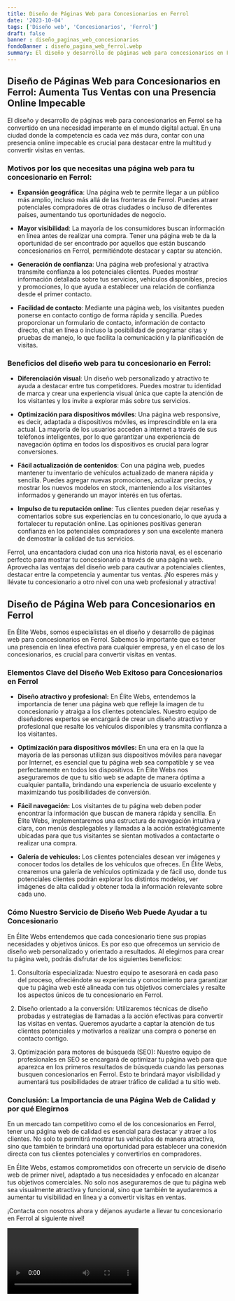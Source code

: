 ```yaml
---
title: Diseño de Páginas Web para Concesionarios en Ferrol
date: '2023-10-04'
tags: ['Diseño web', 'Concesionarios', 'Ferrol']
draft: false
banner : diseño_paginas_web_concesionarios
fondoBanner : diseño_pagina_web_ferrol.webp
summary: El diseño y desarrollo de páginas web para concesionarios en Ferrol se ha convertido en una necesidad imperante en el mundo digital actual. En una ciudad donde la competencia es cada vez más dura, contar con una presencia online impecable es crucial para destacar entre la multitud y convertir visitas en ventas.
---
```


## Diseño de Páginas Web para Concesionarios en Ferrol: Aumenta Tus Ventas con una Presencia Online Impecable

El diseño y desarrollo de páginas web para concesionarios en Ferrol se ha convertido en una necesidad imperante en el mundo digital actual. En una ciudad donde la competencia es cada vez más dura, contar con una presencia online impecable es crucial para destacar entre la multitud y convertir visitas en ventas.

### Motivos por los que necesitas una página web para tu concesionario en Ferrol:

- **Expansión geográfica**: Una página web te permite llegar a un público más amplio, incluso más allá de las fronteras de Ferrol. Puedes atraer potenciales compradores de otras ciudades o incluso de diferentes países, aumentando tus oportunidades de negocio.

- **Mayor visibilidad**: La mayoría de los consumidores buscan información en línea antes de realizar una compra. Tener una página web te da la oportunidad de ser encontrado por aquellos que están buscando concesionarios en Ferrol, permitiéndote destacar y captar su atención.

- **Generación de confianza**: Una página web profesional y atractiva transmite confianza a los potenciales clientes. Puedes mostrar información detallada sobre tus servicios, vehículos disponibles, precios y promociones, lo que ayuda a establecer una relación de confianza desde el primer contacto.

- **Facilidad de contacto**: Mediante una página web, los visitantes pueden ponerse en contacto contigo de forma rápida y sencilla. Puedes proporcionar un formulario de contacto, información de contacto directo, chat en línea o incluso la posibilidad de programar citas y pruebas de manejo, lo que facilita la comunicación y la planificación de visitas.

### Beneficios del diseño web para tu concesionario en Ferrol:

- **Diferenciación visual**: Un diseño web personalizado y atractivo te ayuda a destacar entre tus competidores. Puedes mostrar tu identidad de marca y crear una experiencia visual única que capte la atención de los visitantes y los invite a explorar más sobre tus servicios.

- **Optimización para dispositivos móviles**: Una página web responsive, es decir, adaptada a dispositivos móviles, es imprescindible en la era actual. La mayoría de los usuarios acceden a internet a través de sus teléfonos inteligentes, por lo que garantizar una experiencia de navegación óptima en todos los dispositivos es crucial para lograr conversiones.

- **Fácil actualización de contenidos**: Con una página web, puedes mantener tu inventario de vehículos actualizado de manera rápida y sencilla. Puedes agregar nuevas promociones, actualizar precios, y mostrar los nuevos modelos en stock, manteniendo a los visitantes informados y generando un mayor interés en tus ofertas.

- **Impulso de tu reputación online**: Tus clientes pueden dejar reseñas y comentarios sobre sus experiencias en tu concesionario, lo que ayuda a fortalecer tu reputación online. Las opiniones positivas generan confianza en los potenciales compradores y son una excelente manera de demostrar la calidad de tus servicios.

Ferrol, una encantadora ciudad con una rica historia naval, es el escenario perfecto para mostrar tu concesionario a través de una página web. Aprovecha las ventajas del diseño web para cautivar a potenciales clientes, destacar entre la competencia y aumentar tus ventas. ¡No esperes más y llévate tu concesionario a otro nivel con una web profesional y atractiva!

<GifSeo />

<Cta />

## Diseño de Página Web para Concesionarios en Ferrol

En Élite Webs, somos especialistas en el diseño y desarrollo de páginas web para concesionarios en Ferrol. Sabemos lo importante que es tener una presencia en línea efectiva para cualquier empresa, y en el caso de los concesionarios, es crucial para convertir visitas en ventas.

### Elementos Clave del Diseño Web Exitoso para Concesionarios en Ferrol

- **Diseño atractivo y profesional:** En Élite Webs, entendemos la importancia de tener una página web que refleje la imagen de tu concesionario y atraiga a los clientes potenciales. Nuestro equipo de diseñadores expertos se encargará de crear un diseño atractivo y profesional que resalte los vehículos disponibles y transmita confianza a los visitantes.

- **Optimización para dispositivos móviles:** En una era en la que la mayoría de las personas utilizan sus dispositivos móviles para navegar por Internet, es esencial que tu página web sea compatible y se vea perfectamente en todos los dispositivos. En Élite Webs nos aseguraremos de que tu sitio web se adapte de manera óptima a cualquier pantalla, brindando una experiencia de usuario excelente y maximizando tus posibilidades de conversión.

- **Fácil navegación:** Los visitantes de tu página web deben poder encontrar la información que buscan de manera rápida y sencilla. En Élite Webs, implementaremos una estructura de navegación intuitiva y clara, con menús desplegables y llamadas a la acción estratégicamente ubicadas para que tus visitantes se sientan motivados a contactarte o realizar una compra.

- **Galería de vehículos:** Los clientes potenciales desean ver imágenes y conocer todos los detalles de los vehículos que ofreces. En Élite Webs, crearemos una galería de vehículos optimizada y de fácil uso, donde tus potenciales clientes podrán explorar los distintos modelos, ver imágenes de alta calidad y obtener toda la información relevante sobre cada uno.

### Cómo Nuestro Servicio de Diseño Web Puede Ayudar a tu Concesionario

En Élite Webs entendemos que cada concesionario tiene sus propias necesidades y objetivos únicos. Es por eso que ofrecemos un servicio de diseño web personalizado y orientado a resultados. Al elegirnos para crear tu página web, podrás disfrutar de los siguientes beneficios:

1. Consultoría especializada: Nuestro equipo te asesorará en cada paso del proceso, ofreciéndote su experiencia y conocimiento para garantizar que tu página web esté alineada con tus objetivos comerciales y resalte los aspectos únicos de tu concesionario en Ferrol.

2. Diseño orientado a la conversión: Utilizaremos técnicas de diseño probadas y estrategias de llamadas a la acción efectivas para convertir las visitas en ventas. Queremos ayudarte a captar la atención de tus clientes potenciales y motivarlos a realizar una compra o ponerse en contacto contigo.

3. Optimización para motores de búsqueda (SEO): Nuestro equipo de profesionales en SEO se encargará de optimizar tu página web para que aparezca en los primeros resultados de búsqueda cuando las personas busquen concesionarios en Ferrol. Esto te brindará mayor visibilidad y aumentará tus posibilidades de atraer tráfico de calidad a tu sitio web.

### Conclusión: La Importancia de una Página Web de Calidad y por qué Elegirnos

En un mercado tan competitivo como el de los concesionarios en Ferrol, tener una página web de calidad es esencial para destacar y atraer a los clientes. No solo te permitirá mostrar tus vehículos de manera atractiva, sino que también te brindará una oportunidad para establecer una conexión directa con tus clientes potenciales y convertirlos en compradores.

En Élite Webs, estamos comprometidos con ofrecerte un servicio de diseño web de primer nivel, adaptado a tus necesidades y enfocado en alcanzar tus objetivos comerciales. No solo nos aseguraremos de que tu página web sea visualmente atractiva y funcional, sino que también te ayudaremos a aumentar tu visibilidad en línea y a convertir visitas en ventas.

¡Contacta con nosotros ahora y déjanos ayudarte a llevar tu concesionario en Ferrol al siguiente nivel!

<Video />

<CtaBot job='Concesionarios' city='Ferrol'/>

<Gmaps query='Ferrol+españa+maps' />
